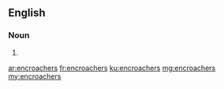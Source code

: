 ==English==

===Noun===
{{head|en|plural}}

# {{plural of|encroacher|lang=en}}

[[ar:encroachers]]
[[fr:encroachers]]
[[ku:encroachers]]
[[mg:encroachers]]
[[my:encroachers]]